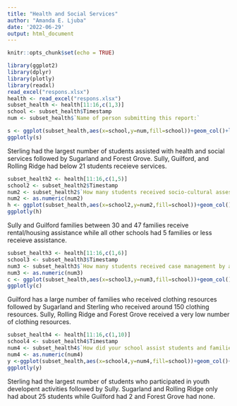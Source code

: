 ```yaml
---
title: "Health and Social Services"
author: "Amanda E. Ljuba"
date: '2022-06-29'
output: html_document
---
```


```r
knitr::opts_chunk$set(echo = TRUE)
```

```r
library(ggplot2)
library(dplyr)
library(plotly)
library(readxl)
read_excel("respons.xlsx")
health <- read_excel("respons.xlsx")
subset_health <- health[11:16,c(1,3)]
school <- subset_health$Timestamp
num <- subset_health$`Name of person submitting this report:`
```

```r
s <- ggplot(subset_health,aes(x=school,y=num,fill=school))+geom_col()+labs(title="Number of Students Assisted with Health and Social Services",x="School",y="Total") + scale_fill_discrete(name = "") + geom_text(aes(label = num, y = num), size = 3, position = position_stack(vjust = 1.01))
ggplotly(s)
```
Sterling had the largest number of students assisted with health and social services followed by Sugarland and Forest Grove. Sully, Guilford, and Rolling Ridge had below 21 students receieve services.
```r
subset_health2 <- health[11:16,c(1,5)]
school2 <- subset_health2$Timestamp
num2 <- subset_health2$`How many students received socio-cultural assessments?`
num2 <- as.numeric(num2)
h <- ggplot(subset_health,aes(x=school2,y=num2,fill=school))+geom_col()+labs(title="Number of Families Referred to Rental/Housing Assistance",x="School",y="Total") + scale_fill_discrete(name = "") + geom_text(aes(label = num2, y = num2), size = 3, position = position_stack(vjust = 1.01))
ggplotly(h)
```

Sully and Guilford families between 30 and 47 families receive rental/housing assistance while all other schools had 5 families or less receieve assistance.
```r
subset_health3 <- health[11:16,c(1,6)]
school3 <- subset_health3$Timestamp
num3 <- subset_health3$`How many students received case management by a social worker?`
num3 <- as.numeric(num3)
c <- ggplot(subset_health,aes(x=school3,y=num3,fill=school))+geom_col()+labs(title="Number of Families Who Received Clothing",x="School",y="Total",subtitle="From school closet or community partners") + scale_fill_discrete(name = "")  + geom_text(aes(label = num3, y = num3), size = 3, position = position_stack(vjust = 1.01))
ggplotly(c)
```
Guilford has a large number of families who received clothing resources followed by Sugarland and Sterling who received around 150 clothing resources. Sully, Rolling Ridge and Forest Grove received a very low number of clothing resources.

```r
subset_health4 <- health[11:16,c(1,10)]
school4 <- subset_health4$Timestamp
num4 <- subset_health4$`How did your school assist students and families with mental health needs?`
num4 <- as.numeric(num4)
y <-ggplot(subset_health,aes(x=school4,y=num4,fill=school))+geom_col()+labs(title="Number of Students Who Participated in Youth Development Activities",x="School",y="Total") + scale_fill_discrete(name = "")  + geom_text(aes(label = num4, y = num4), size = 3, position = position_stack(vjust = 1.01))
ggplotly(y)
```

Sterling had the largest number of students who participated in youth developent activities followed by Sully. Sugarland and Rolling Ridge only had about 25 students while Guilford had 2 and Forest Grove had none.